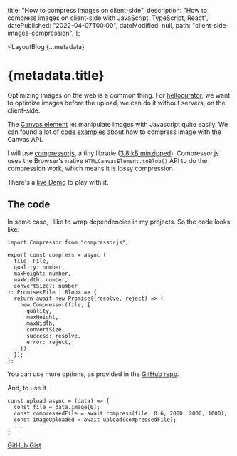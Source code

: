 
  title: "How to compress images on client-side",
  description:
    "How to compress images on client-side with JavaScript, TypeScript, React",
  datePublished: "2022-04-07T00:00",
  dateModified: null,
  path: "client-side-images-compression",
};

<LayoutBlog 
  {...metadata}
>

# {metadata.title}

Optimizing images on the web is a common thing. For [hellocurator](https://www.hellocurator.xyz/), we want to optimize images before the upload, we can do it without servers, on the client-side.

The [Canvas element](https://developer.mozilla.org/en-US/docs/Web/API/Canvas_API) let manipulate images with Javascript quite easily.
We can found a lot of [code examples](https://gist.github.com/1isten/0ec8c0bc78171c38a3d8b3cf48430a41) about how to compress image with the Canvas API.

I will use [compressorjs](https://github.com/fengyuanchen/compressorjs), a tiny librarie ([3.8 kB minzipped](https://bundlephobia.com/package/compressorjs@1.1.1)).
Compressor.js uses the Browser's native `HTMLCanvasElement.toBlob()` API to do the compression work, which means it is lossy compression.

There's a [live Demo](https://fengyuanchen.github.io/compressorjs/) to play with it.

## The code

In some case, I like to wrap dependencies in my projects.
So the code looks like:

```JSX
import Compressor from "compressorjs";

export const compress = async (
  file: File,
  quality: number,
  maxHeight: number,
  maxWidth: number,
  convertSize?: number
): Promise<File | Blob> => {
  return await new Promise((resolve, reject) => {
    new Compressor(file, {
      quality,
      maxHeight,
      maxWidth,
      convertSize,
      success: resolve,
      error: reject,
    });
  });
};
```

You can use more options, as provided in the [GitHub repo](https://github.com/fengyuanchen/compressorjs#options).

And, to use it

```JSX
const upload async = (data) => {
  const file = data.image[0];
  const compressedFile = await compress(file, 0.6, 2000, 2000, 1000);
  const imageUploaded = await upload(compressedFile);
  ...
}
```

[GitHub Gist](https://gist.github.com/ibelick/aeb88474d3c74277bd4ccc3dc03271ec)

</LayoutBlog>
